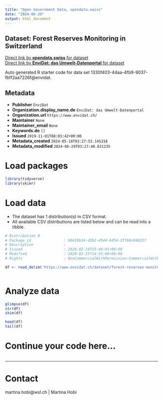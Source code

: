 ```yaml
---
title: "Open Government Data, opendata.swiss"
date: "2024-06-29"
output: html_document
---
```


## Dataset: Forest Reserves Monitoring in Switzerland



[Direct link by **opendata.swiss** for dataset](https://opendata.swiss/de/dataset/forest-reserves-monitoring-in-switzerland)<br>
[Direct link by **EnviDat: das Umwelt-Datenportal** for dataset](https://www.envidat.ch/#/metadata/forest-reserves-monitoring-in-switzerland)

Auto generated R starter code for data set 1330f403-44aa-4fb9-9037-fbff2aa7226f@envidat.

## Metadata

- **Publisher** `EnviDat`
- **Organization.display_name.de** `EnviDat: das Umwelt-Datenportal`
- **Organization.url** `https://www.envidat.ch/`
- **Maintainer** `None`
- **Maintainer_email** `None`
- **Keywords.de** `[]`
- **Issued** `2019-11-01T08:03:42+00:00`
- **Metadata_created** `2024-05-18T03:27:53.145318`
- **Metadata_modified** `2024-06-29T03:27:40.631235`


# Load packages

```r

library(tidyverse)
library(skimr)

```

# Load data

-   The dataset has 1 distribution(s) in CSV format.
-   All available CSV distributions are listed below and can be read into a tibble.

```r

# Distribution 0
# Package_id               : b6610b34-d3b2-4544-b454-3f768c048237
# Description              : 
# Issued                   : 2020-02-19T15:48:01+00:00
# Modified                 : 2020-02-25T14:33:06+00:00
# Rights                   : NonCommercialWithPermission-CommercialWithPermission-ReferenceRequired

df <- read_delim('https://www.envidat.ch/dataset/forest-reserves-monitoring-in-switzerland/resource/c868e570-1899-4153-ba12-b4509e383779')



```

# Analyze data

```r

glimpse(df)
str(df)
skim(df)

head(df)
tail(df)

```

# Continue your code here...

```r

```

------------------------------------------------------------------------

# Contact

martina.hobi@wsl.ch | Martina Hobi
